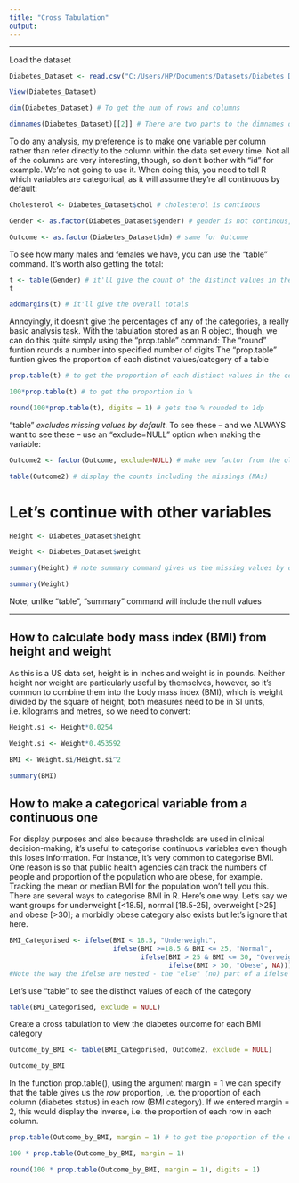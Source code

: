 ---
title: "Cross Tabulation"
output:
---



----



Load the dataset
```{r}
Diabetes_Dataset <- read.csv("C:/Users/HP/Documents/Datasets/Diabetes Dataset.csv")

View(Diabetes_Dataset)

dim(Diabetes_Dataset) # To get the num of rows and columns

dimnames(Diabetes_Dataset)[[2]] # There are two parts to the dimnames object: names of the rows, which is generally not useful, and names of the columns, which definitely is. You just want the second of those, hence the “[[2]]” bit. This gives the same output, but just the column names
```



To do any analysis, my preference is to make one variable per column rather than refer directly to the column within the data set every time. Not all of the columns are very interesting, though, so don’t bother with “id” for example. We’re not going to use it. When doing this, you need to tell R which variables are categorical, as it will assume they’re all continuous by default:
```{r}
Cholesterol <- Diabetes_Dataset$chol # cholesterol is continous

Gender <- as.factor(Diabetes_Dataset$gender) # gender is not continous, so we let R recognise it as a category by using the "as.factor" funtion

Outcome <- as.factor(Diabetes_Dataset$dm) # same for Outcome
```



To see how many males and females we have, you can use the “table” command. It’s worth also getting the total:
```{r}
t <- table(Gender) # it'll give the count of the distinct values in the column gender, we store the tabulation for future manipulation
t

addmargins(t) # it'll give the overall totals
```



Annoyingly, it doesn’t give the percentages of any of the categories, a really basic analysis task. With the tabulation stored as an R object, though, we can do this quite simply using the “prop.table” command:
The "round" funtion rounds a number into specified number of digits
The "prop.table" funtion gives the proportion of each distinct values/category of a table
```{r}
prop.table(t) # to get the proportion of each distinct values in the column

100*prop.table(t) # to get the proportion in %

round(100*prop.table(t), digits = 1) # gets the % rounded to 1dp
```



 “table” *excludes missing values by default*. To see these – and we ALWAYS want to see these – use an “exclude=NULL” option when making the variable:
```{r}
Outcome2 <- factor(Outcome, exclude=NULL) # make new factor from the old one

table(Outcome2) # display the counts including the missings (NAs)


```
 
 

# Let's continue with other variables
```{r}
Height <- Diabetes_Dataset$height

Weight <- Diabetes_Dataset$weight

summary(Height) # note summary command gives us the missing values by default

summary(Weight)
```
Note, unlike "table", "summary" command will include the null values



----
## How to calculate body mass index (BMI) from height and weight

As this is a US data set, height is in inches and weight is in pounds. Neither height nor weight are particularly useful by themselves, however, so it’s common to combine them into the body mass index (BMI), which is weight divided by the square of height; both measures need to be in SI units, i.e. kilograms and metres, so we need to convert:
```{r}
Height.si <- Height*0.0254

Weight.si <- Weight*0.453592

BMI <- Weight.si/Height.si^2

summary(BMI)
```



## How to make a categorical variable from a continuous one

For display purposes and also because thresholds are used in clinical decision-making, it’s useful to categorise continuous variables even though this loses information. For instance, it’s very common to categorise BMI. One reason is so that public health agencies can track the numbers of people and proportion of the population who are obese, for example. Tracking the mean or median BMI for the population won’t tell you this. There are several ways to categorise BMI in R. Here’s one way. Let’s say we want groups for underweight [<18.5], normal [18.5-25], overweight [>25] and obese [>30]; a morbidly obese category also exists but let’s ignore that here.
```{r}
BMI_Categorised <- ifelse(BMI < 18.5, "Underweight",
                          ifelse(BMI >=18.5 & BMI <= 25, "Normal",
                                 ifelse(BMI > 25 & BMI <= 30, "Overweight",
                                        ifelse(BMI > 30, "Obese", NA))))
#Note the way the ifelse are nested - the "else" (no) part of a ifelse is another ifelse. 
```



Let's use "table" to see the distinct values of each of the category
```{r}
table(BMI_Categorised, exclude = NULL)
```



Create a cross tabulation to view the diabetes outcome for each BMI category
```{r}
Outcome_by_BMI <- table(BMI_Categorised, Outcome2, exclude = NULL)

Outcome_by_BMI
```



In the function prop.table(), using the argument margin = 1 we can specify that the table gives us the *row* proportion, i.e. the proportion of each column (diabetes status) in each row (BMI category). If we entered margin = 2, this would display the inverse, i.e. the proportion of each row in each column.
```{r}
prop.table(Outcome_by_BMI, margin = 1) # to get the proportion of the outcome for each bmi category

100 * prop.table(Outcome_by_BMI, margin = 1)

round(100 * prop.table(Outcome_by_BMI, margin = 1), digits = 1)
```


